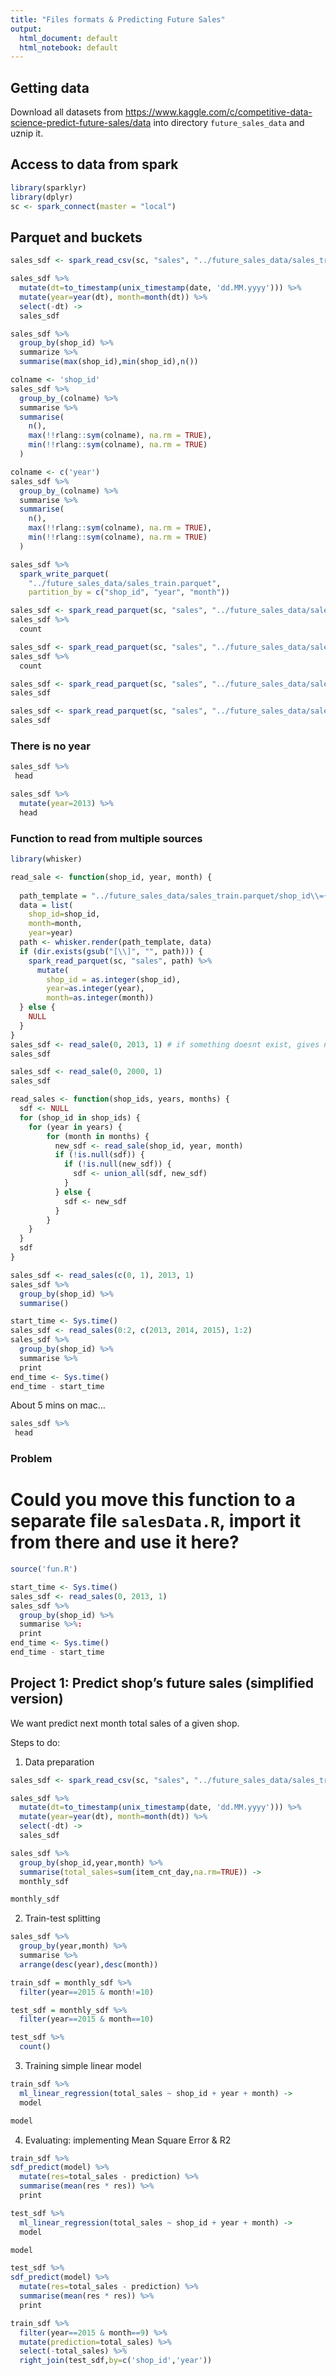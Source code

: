 ```yaml
---
title: "Files formats & Predicting Future Sales"
output:
  html_document: default
  html_notebook: default
---
```


## Getting data

Download all datasets from  <https://www.kaggle.com/c/competitive-data-science-predict-future-sales/data> into directory `future_sales_data` and uznip it.

## Access to data from spark


```r
library(sparklyr)
library(dplyr)
sc <- spark_connect(master = "local")
```

## Parquet and buckets

```r
sales_sdf <- spark_read_csv(sc, "sales", "../future_sales_data/sales_train.csv.gz")

sales_sdf %>%
  mutate(dt=to_timestamp(unix_timestamp(date, 'dd.MM.yyyy'))) %>%
  mutate(year=year(dt), month=month(dt)) %>%
  select(-dt) ->
  sales_sdf
```

```r
sales_sdf %>%
  group_by(shop_id) %>%
  summarize %>%
  summarise(max(shop_id),min(shop_id),n())
```


```r
colname <- 'shop_id'
sales_sdf %>%
  group_by_(colname) %>%
  summarise %>%
  summarise(
    n(),
    max(!!rlang::sym(colname), na.rm = TRUE),
    min(!!rlang::sym(colname), na.rm = TRUE)
  ) 
```
```r
colname <- c('year')
sales_sdf %>%
  group_by_(colname) %>%
  summarise %>%
  summarise(
    n(),
    max(!!rlang::sym(colname), na.rm = TRUE),
    min(!!rlang::sym(colname), na.rm = TRUE)
  ) 
```
```r
sales_sdf %>%
  spark_write_parquet(
    "../future_sales_data/sales_train.parquet",
    partition_by = c("shop_id", "year", "month"))
```


```r
sales_sdf <- spark_read_parquet(sc, "sales", "../future_sales_data/sales_train.parquet/shop_id\\=0/year\\=2013/month\\=1/")
sales_sdf %>%
  count
```
```r
sales_sdf <- spark_read_parquet(sc, "sales", "../future_sales_data/sales_train.parquet/shop_id\\=0/year\\=2013/")
sales_sdf %>%
  count
```


```r
sales_sdf <- spark_read_parquet(sc, "sales", "../future_sales_data/sales_train.parquet/shop_id\\={0, 1}/year\\=2013/month\\=1/")
sales_sdf
```
```r
sales_sdf <- spark_read_parquet(sc, "sales", "../future_sales_data/sales_train.parquet/shop_id\\={0,1,2}/year\\=2013/month\\=1/")
sales_sdf
```
### There is no year

```r
sales_sdf %>%
 head
```

```r
sales_sdf %>%
  mutate(year=2013) %>%
  head
```

### Function to read from multiple sources

```r
library(whisker)

read_sale <- function(shop_id, year, month) {
  
  path_template = "../future_sales_data/sales_train.parquet/shop_id\\={{{shop_id}}}/year\\={{{year}}}/month\\={{{month}}}/"
  data = list(
    shop_id=shop_id,
    month=month,
    year=year)
  path <- whisker.render(path_template, data)
  if (dir.exists(gsub("[\\]", "", path))) {
    spark_read_parquet(sc, "sales", path) %>%
      mutate(
        shop_id = as.integer(shop_id),
        year=as.integer(year),
        month=as.integer(month))
  } else {
    NULL
  }
}
sales_sdf <- read_sale(0, 2013, 1) # if something doesnt exist, gives null
sales_sdf
```

```r
sales_sdf <- read_sale(0, 2000, 1)
sales_sdf
```

```r
read_sales <- function(shop_ids, years, months) {
  sdf <- NULL
  for (shop_id in shop_ids) {
    for (year in years) {
        for (month in months) {
          new_sdf <- read_sale(shop_id, year, month)
          if (!is.null(sdf)) {
            if (!is.null(new_sdf)) {
              sdf <- union_all(sdf, new_sdf)
            }
          } else {
            sdf <- new_sdf
          }
        }
    }
  }
  sdf
}
```

```r
sales_sdf <- read_sales(c(0, 1), 2013, 1)
sales_sdf %>%
  group_by(shop_id) %>%
  summarise()
```

```r
start_time <- Sys.time()
sales_sdf <- read_sales(0:2, c(2013, 2014, 2015), 1:2)
sales_sdf %>%
  group_by(shop_id) %>%
  summarise %>%
  print
end_time <- Sys.time()
end_time - start_time
```

About 5 mins on mac...

```r
sales_sdf %>%
 head
```

### Problem
# Could you move this function to a separate file `salesData.R`, import it from there and use it here?
```r
source('fun.R')

start_time <- Sys.time()
sales_sdf <- read_sales(0, 2013, 1)
sales_sdf %>%
  group_by(shop_id) %>%
  summarise %>%:
  print
end_time <- Sys.time()
end_time - start_time
```

## Project 1: Predict shop's future sales (simplified version)

We want predict next month total sales of a given shop.

Steps to do:

1. Data preparation

```r
sales_sdf <- spark_read_csv(sc, "sales", "../future_sales_data/sales_train.csv.gz")

sales_sdf %>%
  mutate(dt=to_timestamp(unix_timestamp(date, 'dd.MM.yyyy'))) %>%
  mutate(year=year(dt), month=month(dt)) %>%
  select(-dt) ->
  sales_sdf

sales_sdf %>%
  group_by(shop_id,year,month) %>%
  summarise(total_sales=sum(item_cnt_day,na.rm=TRUE)) ->
  monthly_sdf 

monthly_sdf
```
2. Train-test splitting
```r
sales_sdf %>% 
  group_by(year,month) %>%
  summarise %>%
  arrange(desc(year),desc(month))

train_sdf = monthly_sdf %>%
  filter(year==2015 & month!=10)

test_sdf = monthly_sdf %>%
  filter(year==2015 & month==10)

test_sdf %>%
  count()
```
3. Training simple linear model
```r
train_sdf %>%
  ml_linear_regression(total_sales ~ shop_id + year + month) ->
  model

model
```
4. Evaluating: implementing Mean Square Error & R2 

```r
train_sdf %>%
sdf_predict(model) %>%
  mutate(res=total_sales - prediction) %>%
  summarise(mean(res * res)) %>%
  print
```
```r
test_sdf %>%
  ml_linear_regression(total_sales ~ shop_id + year + month) ->
  model

model
```

```r
test_sdf %>%
sdf_predict(model) %>%
  mutate(res=total_sales - prediction) %>%
  summarise(mean(res * res)) %>%
  print
```
```r
train_sdf %>%
  filter(year==2015 & month==9) %>%
  mutate(prediction=total_sales) %>%
  select(-total_sales) %>%
  right_join(test_sdf,by=c('shop_id','year'))
```


